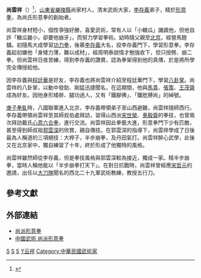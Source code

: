 {{refimprove|time=2019-07-31T11:08:31+00:00}}
'''尚雲祥'''（{{bd|1864年||1937年||catIdx=S}}）<ref name="sd20141031">{{Cite web|url=http://www.sd.xinhuanet.com/whsd/whsd/2014-10/31/c_1113065718.htm|title=形意大师尚云祥与济南弟子韩伯言|work=新华网山东频道|date=2014-10-31|deadurl=yes|archiveurl=https://web.archive.org/web/20160821014023/http://www.sd.xinhuanet.com/whsd/whsd/2014-10/31/c_1113065718.htm|archivedate=2016-08-21}}</ref>，[[山東省|山東省]][[樂陵縣|樂陵縣]]尚家村人，清末武術大家，[[李存義_(清朝)|李存義]]弟子，精於[[形意拳|形意拳]]，為尚氏形意拳的創始者。

尚雲祥身材短小，個性爭強好勝，喜愛武術，常有人以「小糖瓜」譏諷他，但他自許「糖瓜雖小，卻要他崩牙」，而努力學習拳術。幼時隨父親至[[北京|北京]]，經營馬鐙舖。初隨馬大成學習[[功力拳|功力拳]]，後慕[[李存義_(清朝)|李存義]]大名，投李存義門下，學習形意拳。李存義起初嫌他「身矮力薄，難以成材」，經周明泰說情才勉強收下，但只授劈、崩二拳。但尚雲祥日夜苦練，得到李存義的讚賞，認為拳架得到他的真傳，於是將所學完全傳授給他。

因李存義與[[程廷華|程廷華]]是好友，李存義也將尚雲祥介紹至程廷華門下，學習[[八卦掌|八卦掌]]。尚雲祥的八卦掌，以動中發勁、剛猛迅捷聞名，在這期間，他與[[馬貴|馬貴]]、[[張策|張策]]、[[王茂齋|王茂齋]]成為好友。因他身形矮胖、腿功過人，又有「鐵腳佛」、「鐵肐膊尚」的綽號。

[[庚子拳亂|庚子拳亂]]時，八國聯軍進入北京，李存義帶領弟子至山西避難，尚雲祥隨師西行。李存義帶領尚雲祥至其師叔伯處拜訪，習得山西派[[宋世榮|宋世榮]]、[[車毅齋|車毅齋]]的拳技，也曾兩次拜訪戴氏[[心意六合拳|心意六合拳]]，進行交流。尚雲祥因此拳藝大進，形意拳門下少有匹敵，甚至得到師叔祖[[郭雲深|郭雲深]]的欣賞，親自傳技。在郭雲深的指導下，尚雲祥學成了日後最為人稱道的三項絕技：大桿子，半步崩拳，及丹田氣打。尚雲祥醉心武學，此後又在北京家中，獨自練習了十年，終於形成了他獨特的風格。

尚雲祥雖然師從李存義，但是拳技風格與郭雲深較為接近，獨成一家。精半步崩拳，當時人稱他能以「半步崩拳打天下」。在對日抗戰時，尚雲祥曾經應[[宋哲元|宋哲元]]的邀請，出任以[[大刀隊|大刀隊]]聞名的西北二十九軍武術教練，教授五行刀。

==參考文獻==
{{Reflist}}

==外部連結==
*[https://web.archive.org/web/20080914183052/http://www.xingyiquan.cn/ 尚派形意拳]
*[http://www.spxy.com.cn/ 中國武術 尚派形意拳] {{Wayback|url=http://www.spxy.com.cn/ |date=20110102214946 }}

[[Category:近現代武術家|S]]
[[Category:形意拳|S]]
[[Category:樂陵人|S]]
[[Category:尚姓|Y云祥]]
[[Category:中華民國武術家|Category:中華民國武術家]]